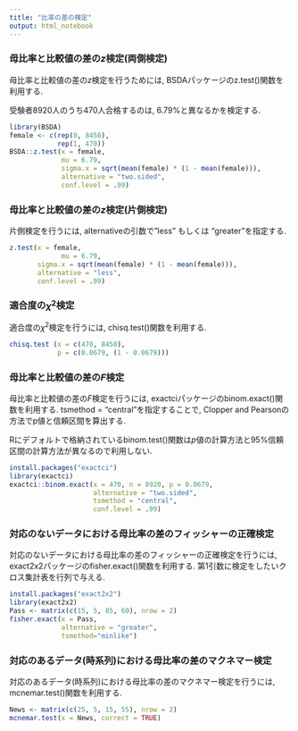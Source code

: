 ```yaml
---
title: "比率の差の検定"
output: html_notebook
---
```


### 母比率と比較値の差の$z$検定(両側検定)

母比率と比較値の差の$z$検定を行うためには, BSDAパッケージのz.test()関数を利用する.

受験者8920人のうち470人合格するのは, 6.79%と異なるかを検定する.

```r
library(BSDA)
female <- c(rep(0, 8450),
            rep(1, 470))
BSDA::z.test(x = female, 
             mu = 6.79, 
             sigma.x = sqrt(mean(female) * (1 - mean(female))),
             alternative = "two.sided",
             conf.level = .99)
```

### 母比率と比較値の差の$z$検定(片側検定)

片側検定を行うには, alternativeの引数で"less" もしくは "greater"を指定する.

```r
z.test(x = female, 
             mu = 6.79, 
       sigma.x = sqrt(mean(female) * (1 - mean(female))),
       alternative = "less",
       conf.level = .99)
```

### 適合度の$\chi^2$検定

適合度の$\chi^2$検定を行うには, chisq.test()関数を利用する.

```r
chisq.test (x = c(470, 8450), 
            p = c(0.0679, (1 - 0.0679)))
```


### 母比率と比較値の差の$F$検定

母比率と比較値の差の$F$検定を行うには, exactciパッケージのbinom.exact()関数を利用する.
tsmethod = "central"を指定することで, Clopper and Pearsonの方法でp値と信頼区間を算出する.

Rにデフォルトで格納されているbinom.test()関数は$p$値の計算方法と95%信頼区間の計算方法が異なるので利用しない.

```r
install.packages("exactci")
library(exactci)
exactci::binom.exact(x = 470, n = 8920, p = 0.0679,
                     alternative = "two.sided",
                     tsmethod = "central", 
                     conf.level = .99)
```

### 対応のないデータにおける母比率の差のフィッシャーの正確検定

対応のないデータにおける母比率の差のフィッシャーの正確検定を行うには, exact2x2パッケージのfisher.exact()関数を利用する.
第1引数に検定をしたいクロス集計表を行列で与える.

```r
install.packages("exact2x2")
library(exact2x2)
Pass <- matrix(c(15, 5, 85, 60), nrow = 2)
fisher.exact(x = Pass,
             alternative = "greater",
             tsmethod="minlike")
```

### 対応のあるデータ(時系列)における母比率の差のマクネマー検定

対応のあるデータ(時系列)における母比率の差のマクネマー検定を行うには, mcnemar.test()関数を利用する.

```r
News <- matrix(c(25, 5, 15, 55), nrow = 2)
mcnemar.test(x = News, correct = TRUE)
```
